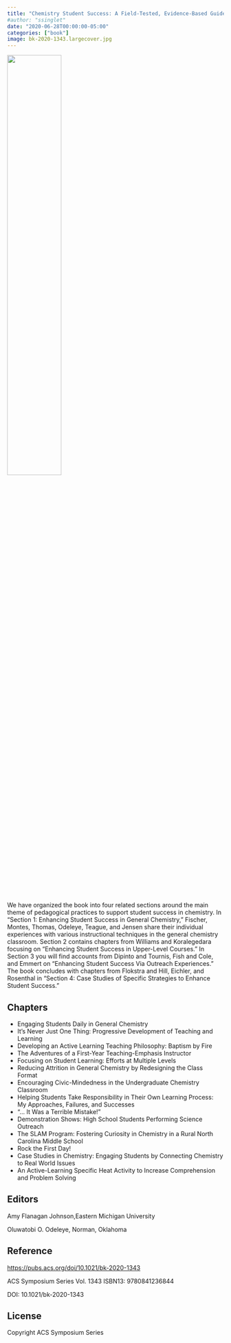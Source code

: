 ```yaml
---
title: "Chemistry Student Success: A Field-Tested, Evidence-Based Guide"
#author: "ssinglet"
date: "2020-06-28T00:00:00-05:00"
categories: ["book"]
image: bk-2020-1343.largecover.jpg
---
```


![](bk-2020-1343.largecover.jpg){width="50%"}

We have organized the book into four related sections around the main theme of pedagogical practices to support student success in chemistry. In "Section 1: Enhancing Student Success in General Chemistry,” Fischer, Montes, Thomas, Odeleye, Teague, and Jensen share their individual experiences with various instructional techniques in the general chemistry classroom. Section 2 contains chapters from Williams and Koralegedara focusing on "Enhancing Student Success in Upper-Level Courses.” In Section 3 you will find accounts from Dipinto and Tournis, Fish and Cole, and Emmert on "Enhancing Student Success Via Outreach Experiences." The book concludes with chapters from Flokstra and Hill, Eichler, and Rosenthal in "Section 4: Case Studies of Specific Strategies to Enhance Student Success."


## Chapters {#chapters}

-   Engaging Students Daily in General Chemistry
-   It’s Never Just One Thing: Progressive Development of Teaching and Learning
-   Developing an Active Learning Teaching Philosophy: Baptism by Fire
-   The Adventures of a First-Year Teaching-Emphasis Instructor
-   Focusing on Student Learning: Efforts at Multiple Levels
-   Reducing Attrition in General Chemistry by Redesigning the Class Format
-   Encouraging Civic-Mindedness in the Undergraduate Chemistry Classroom
-   Helping Students Take Responsibility in Their Own Learning Process: My Approaches, Failures, and Successes
-   “... It Was a Terrible Mistake!”
-   Demonstration Shows: High School Students Performing Science Outreach
-   The SLAM Program: Fostering Curiosity in Chemistry in a Rural North Carolina Middle School
-   Rock the First Day!
-   Case Studies in Chemistry: Engaging Students by Connecting Chemistry to Real World Issues
-   An Active-Learning Specific Heat Activity to Increase Comprehension and Problem Solving


## Editors {#editors}

Amy Flanagan Johnson,Eastern Michigan University

Oluwatobi O. Odeleye, Norman, Oklahoma


## Reference

<https://pubs.acs.org/doi/10.1021/bk-2020-1343>

ACS Symposium Series Vol. 1343 ISBN13: 9780841236844

DOI: 10.1021/bk-2020-1343


## License {#license}

Copyright ACS Symposium Series
